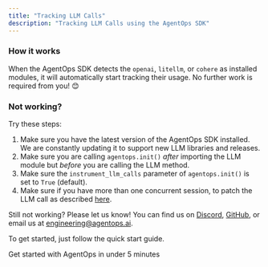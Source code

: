 ```yaml
---
title: "Tracking LLM Calls"
description: "Tracking LLM Calls using the AgentOps SDK"
---
```


### How it works

When the AgentOps SDK detects the `openai`, `litellm`, or `cohere` as installed modules, it will automatically
start tracking their usage. No further work is required from you! 😊

### Not working? 

Try these steps:
1. Make sure you have the latest version of the AgentOps SDK installed. We are constantly updating it to support new LLM libraries and releases.
2. Make sure you are calling `agentops.init()` *after* importing the LLM module but *before* you are calling the LLM method.
3. Make sure the `instrument_llm_calls` parameter of `agentops.init()` is set to `True` (default).
4. Make sure if you have more than one concurrent session, to patch the LLM call as described [here](/v1/usage/multiple-sssions).

Still not working? Please let us know! You can find us on [Discord](https://discord.gg/DR2abmETjZ),
 [GitHub](https://github.com/AgentOps-AI/agentops), 
 or email us at [engineering@agentops.ai](mailto:engineering@agentops.ai).

To get started, just follow the quick start guide.

<CardGroup cols={2}>
  <Card title="Quick Start" icon="code" href="/v1/quickstart">
    Get started with AgentOps in under 5 minutes
  </Card>
</CardGroup>
